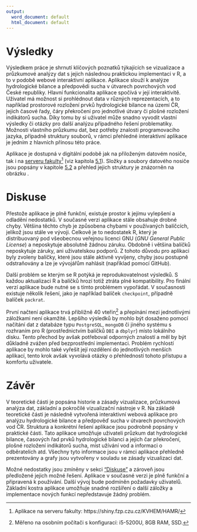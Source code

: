 ```yaml
---
output:
  word_document: default
  html_document: default
---
```


# Výsledky {-}

\qquad Výsledkem práce je shrnutí klíčových poznatků týkajících se vizualizace a průzkumové analýzy dat s jejich následnou praktickou implementaci v R, a to v podobě webové interaktivní aplikace. Aplikace slouží k analýze hydrologické bilance a předpovědi sucha v útvarech povrchových vod České republiky. Hlavní funkcionalita aplikace spočívá v její interaktivitě. Uživatel má možnost si prohlédnout data v různých reprezentacích, a to například prostorové rozložení prvků hydrologické bilance na území ČR, jejich časové řady, čáry překročení pro jednotlivé útvary či plošné rozložení indikátorů sucha. Díky tomu by si uživatel může snadno vyvodit vlastní výsledky či otázky pro další analýzu případného řešení problematiky. Možnosti vlastního průzkumu dat, bez potřeby znalosti programovacího jazyka, případně struktury souborů, v rámci přehledné interaktivní aplikace je jedním z hlavních přínosu této práce. 

\qquad Aplikace je dostupná v digitální podobě jak na přiloženým datovém nosiče, tak i na [serveru fakulty](https://shiny.fzp.czu.cz/KVHEM/HAMR/)^[Aplikace na serveru fakulty: https://shiny.fzp.czu.cz/KVHEM/HAMR/] (viz kapitola [5.1](#techres)). Složky a soubory datového nosiče jsou popsány v kapitole [5.2](#data) a přehled jejich struktury je znázorněn na obrázku \ref{fig:ch5.1}.

\newpage

# Diskuse {#diskuse}

\qquad Přestože aplikace je plně funkční, existuje prostor k jejímu vylepšení a odladění nedostatků. V současné verzi aplikace stále obsahuje drobné chyby. Většina těchto chyb je způsobena chybami v používaných balíčcích, jelikož jsou stále ve vývoji. Celkově je to nedostatek R, který je distribuovaný pod všeobecnou veřejnou licenci GNU (*GNU General Public License*) a neposkytuje absolutně žádnou záruku. Obdobně i většina balíčků neposkytuje záruky, ani uživatelskou podporů. Z tohoto důvodu pro aplikaci byly zvoleny balíčky, které jsou stále aktivně vyvíjeny, chyby jsou postupně odstraňovány a lze je vývojářům nahlásit (například pomocí GitHub).

\qquad Další problém se kterým se R potýká je reprodukovatelnost výsledků. S každou aktualizaci R a balíčků hrozí totiž ztráta plné kompatibility. Pro finální verzí aplikace bude nutné se s tímto problémem vypořádat. V současnosti existuje několik řešení, jako je například balíček `checkpoint`, případně balíček `packrat`. 

\qquad První načtení aplikace trvá přibližně 40 vteřin^[Měřeno na osobním počítači s konfigurací: i5-5200U, 8GB RAM, SSD.] a přepínání mezi jednotlivými záložkami není okamžité. Lepšího výsledků by mohlo být dosaženo pomocí načítání dat z databáze typu `PostgreSQL`, `mongoDB` či jiného systému s rozhraním pro R (prostřednictvím balíčků `DBI` a `dbplyr`) místo lokálního disku. Tento přechod by avšak potřeboval odporných znalostí a měl by být důkladně zvážen před bezprostřední implementaci. Problém rychlostí aplikace by mohlo také vyřešit její rozdělení do jednotlivých menších aplikací, tento krok avšak vyvolává otázky o přehledností tohoto přístupu a komfortu uživatele. 

\newpage

# Závěr {-} 

\qquad V teoretické části je popsána historie a zásady vizualizace, průzkumová analýza dat, základní a pokročilé vizualizační nástroje v R. Na základě teoretické části je následně vytvořená interaktivní webová aplikace pro analýzu hydrologické bilance a předpověď sucha v útvarech povrchových vod ČR. Struktura a konkrétní řešení aplikace jsou podrobně popsány v praktické části. Tato aplikace umožňuje uživateli průzkum dat hydrologické bilance, časových řad prvků hydrologické bilanci a jejich čar překročení, plošné rozložení indikátorů sucha, míst užívání vod a informaci o odběratelích atd. Všechny tyto informace jsou v rámci aplikace přehledně prezentovány a grafy jsou vytvořeny v souladu se zásady vizualizaci dat. 

\qquad Možné nedostatky jsou zmíněny v sekci ["Diskuse"](#diskuse) a zároveň jsou předložené jejich možné řešení. Aplikace v současné verzi je plně funkční a připravená k používání. Další vývoj bude podmíněn požadavky uživatelů. Základní kostra aplikace umožňuje snadné rozšíření o další záložky a implementace nových funkcí nepředstavuje žádný problém. 

